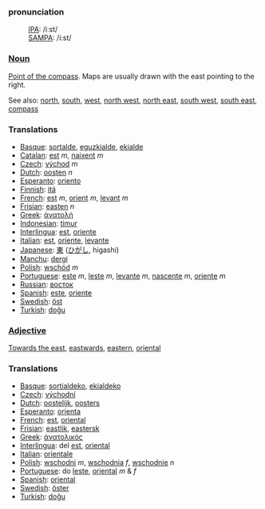 ===pronunciation===
:[[International Phonetic Alphabet|IPA]]: /iːst/
:[[SAMPA]]: /i:st/

===[[Noun]]===

[[Point of the compass]]. Maps are usually drawn with the east pointing to the right.

See also: [[north]], [[south]], [[west]], [[north west]], [[north east]], [[south west]], [[south east]], [[compass]]

===Translations===
*[[Basque]]: [[sortalde]], [[eguzkialde]], [[ekialde]]
*[[Catalan]]: [[est]] ''m'', [[naixent]] ''m''
*[[Czech]]: [[východ]] ''m''
*[[Dutch]]: [[oosten]] ''n''
*[[Esperanto]]: [[oriento]]
*[[Finnish]]: [[itä]]
*[[French]]: [[est]] ''m'', [[orient]] ''m'', [[levant]] ''m''
*[[Frisian]]: [[easten]] ''n''
*[[Greek]]: [[άνατολή]]
*[[Indonesian]]: [[timur]]
*[[Interlingua]]: [[est]], [[oriente]]
*[[Italian]]: [[est]], [[oriente]], [[levante]]
*[[Japanese]]: [[東]] ([[ひがし]], higashi)
*[[Manchu]]: [[dergi]]
*[[Polish]]: [[wschód]] ''m''
*[[Portuguese]]: [[este]] ''m'', [[leste]] ''m'', [[levante]] ''m'', [[nascente]] ''m'', [[oriente]] ''m''
*[[Russian]]: [[восток]]
*[[Spanish]]: [[este]], [[oriente]]
*[[Swedish]]: [[öst]]
*[[Turkish]]: [[doğu]]

===[[Adjective]]===

[[Towards the east]], [[eastwards]], [[eastern]], [[oriental]]

===Translations===
*[[Basque]]: [[sortialdeko]], [[ekialdeko]]
*[[Czech]]: [[východní]]
*[[Dutch]]: [[oostelijk]], [[oosters]]
*[[Esperanto]]: [[orienta]]
*[[French]]: [[est]], [[oriental]]
*[[Frisian]]: [[eastlik]], [[eastersk]]
*[[Greek]]: [[άνατολικός]]
*[[Interlingua]]: del [[est]], [[oriental]]
*[[Italian]]: [[orientale]]
*[[Polish]]: [[wschodni]] ''m'', [[wschodnia]] ''f'', [[wschodnie]] ''n''
*[[Portuguese]]: do [[leste]], [[oriental]] ''m'' & ''f''
*[[Spanish]]: [[oriental]]
*[[Swedish]]: [[öster]]
*[[Turkish]]: [[doğu]]